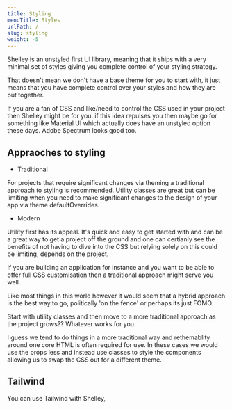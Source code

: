 ```yaml
---
title: Styling
menuTitle: Styles
urlPath: /
slug: styling
weight: -5
---
```


Shelley is an unstyled first UI library, meaning that it ships with a very minimal set of styles giving you complete control of your styling strategy.

That doesn't mean we don't have a base theme for you to start with, it just means that you have complete control over your styles and how they are put together.

If you are a fan of CSS and like/need to control the CSS used in your project then Shelley might be for you. if this idea repulses you then maybe go for something like Material UI which actually does have an unstyled option these days. Adobe Spectrum looks good too.

## Appraoches to styling

- Traditional

For projects that require significant changes via theming a traditional approach to styling is recommended. Utility classes are great but can be limiting when you need to make significant changes to the design of your app via theme defaultOverrides.

- Modern

Utility first has its appeal. It's quick and easy to get started with and can be a great way to get a project off the ground and one can certianly see the benefits of not having to dive into the CSS but relying solely on this could be limiting, depends on the project.

If you are building an application for instance and you want to be able to offer full CSS customisation then a traditional approach might serve you well.

Like most things in this world however it would seem that a hybrid approach is the best way to go, politically 'on the fence' or perhaps its just FOMO.

Start with utility classes and then move to a more traditional approach as the project grows??
Whatever works for you.

I guess we tend to do things in a more traditional way and rethemablity around one core HTML is often required for use. In these cases we would use the props less and instead use classes to style the components allowing us to swap the CSS out for a different theme.

## Tailwind

You can use Tailwind with Shelley,
